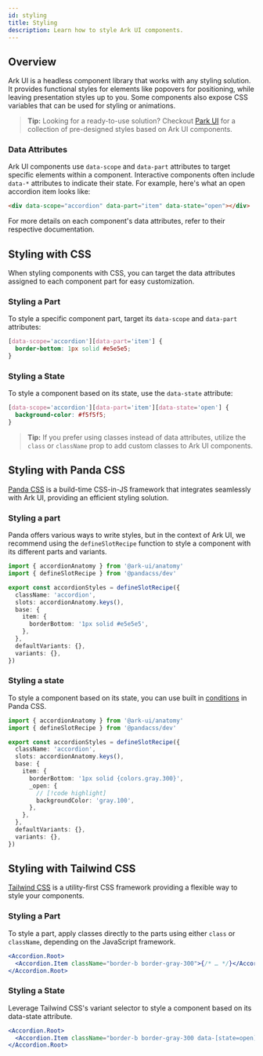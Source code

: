 ```yaml
---
id: styling
title: Styling
description: Learn how to style Ark UI components.
---
```


## Overview

Ark UI is a headless component library that works with any styling solution. It provides functional styles for elements
like popovers for positioning, while leaving presentation styles up to you. Some components also expose CSS variables
that can be used for styling or animations.

> **Tip:** Looking for a ready-to-use solution? Checkout [Park UI](https://park-ui.com) for a collection of pre-designed
> styles based on Ark UI components.

### Data Attributes

Ark UI components use `data-scope` and `data-part` attributes to target specific elements within a component.
Interactive components often include `data-*` attributes to indicate their state. For example, here's what an open
accordion item looks like:

```html
<div data-scope="accordion" data-part="item" data-state="open"></div>
```

For more details on each component's data attributes, refer to their respective documentation.

## Styling with CSS

When styling components with CSS, you can target the data attributes assigned to each component part for easy
customization.

### Styling a Part

To style a specific component part, target its `data-scope` and `data-part` attributes:

```css
[data-scope='accordion'][data-part='item'] {
  border-bottom: 1px solid #e5e5e5;
}
```

### Styling a State

To style a component based on its state, use the `data-state` attribute:

```css
[data-scope='accordion'][data-part='item'][data-state='open'] {
  background-color: #f5f5f5;
}
```

> **Tip:** If you prefer using classes instead of data attributes, utilize the `class` or `className` prop to add custom
> classes to Ark UI components.

## Styling with Panda CSS

[Panda CSS](https://panda-css.com) is a build-time CSS-in-JS framework that integrates seamlessly with Ark UI, providing
an efficient styling solution.

### Styling a part

Panda offers various ways to write styles, but in the context of Ark UI, we recommend using the `defineSlotRecipe`
function to style a component with its different parts and variants.

```ts
import { accordionAnatomy } from '@ark-ui/anatomy'
import { defineSlotRecipe } from '@pandacss/dev'

export const accordionStyles = defineSlotRecipe({
  className: 'accordion',
  slots: accordionAnatomy.keys(),
  base: {
    item: {
      borderBottom: '1px solid #e5e5e5',
    },
  },
  defaultVariants: {},
  variants: {},
})
```

### Styling a state

To style a component based on its state, you can use built in
[conditions](https://panda-css.com/docs/customization/conditions) in Panda CSS.

```ts
import { accordionAnatomy } from '@ark-ui/anatomy'
import { defineSlotRecipe } from '@pandacss/dev'

export const accordionStyles = defineSlotRecipe({
  className: 'accordion',
  slots: accordionAnatomy.keys(),
  base: {
    item: {
      borderBottom: '1px solid {colors.gray.300}',
      _open: {
        // [!code highlight]
        backgroundColor: 'gray.100',
      },
    },
  },
  defaultVariants: {},
  variants: {},
})
```

## Styling with Tailwind CSS

[Tailwind CSS](https://tailwindcss.com/) is a utility-first CSS framework providing a flexible way to style your
components.

### Styling a Part

To style a part, apply classes directly to the parts using either `class` or `className`, depending on the JavaScript
framework.

```jsx
<Accordion.Root>
  <Accordion.Item className="border-b border-gray-300">{/* … */}</Accordion.Item>
</Accordion.Root>
```

### Styling a State

Leverage Tailwind CSS's variant selector to style a component based on its data-state attribute.

```jsx
<Accordion.Root>
  <Accordion.Item className="border-b border-gray-300 data-[state=open]:bg-gray-100">{/* … */}</Accordion.Item>
</Accordion.Root>
```
